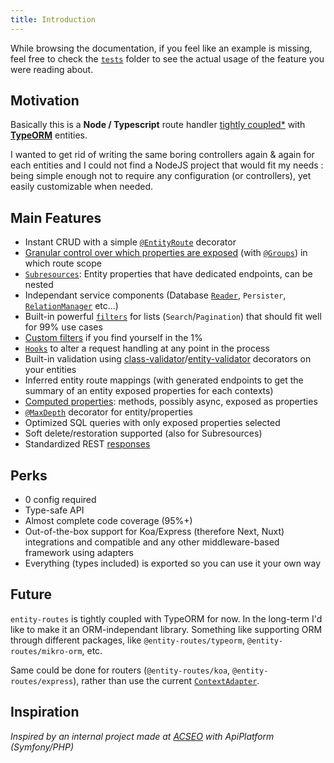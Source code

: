 ```yaml
---
title: Introduction
---
```



<DocAlert status="success" >

While browsing the documentation, if you feel like an example is missing, feel free to check the
[`tests`](https://github.com/astahmer/entity-routes/tree/main/tests) folder to see the actual usage of the feature you
were reading about.

</DocAlert>

## Motivation

Basically this is a **Node / Typescript** route handler [tightly coupled\*](#future) with
**[TypeORM](https://github.com/typeorm/typeorm/)** entities.

I wanted to get rid of writing the same boring controllers again & again for each entities and I could not find a NodeJS
project that would fit my needs : being simple enough not to require any configuration (or controllers), yet easily
customizable when needed.

## Main Features

-   Instant CRUD with a simple [`@EntityRoute`](/definitions#entityroute) decorator
-   [Granular control over which properties are exposed](/entity-routes/groups/introduction) (with
    [`@Groups`](/definitions#groups)) in which route scope
-   [`Subresources`](/entity-routes/subresources): Entity properties that have dedicated endpoints, can be nested
-   Independant service components (Database [`Reader`](/definitions/classes/reader), `Persister`,
    [`RelationManager`](/definitions/classes/relationmanager) etc...)
-   Built-in powerful [`filters`](/entity-routes/filters) for lists (`Search`/`Pagination`) that should fit well for 99%
    use cases
-   [Custom filters](/entity-routes/filters/custom-filter) if you find yourself in the 1%
-   [`Hooks`](/entity-routes/hooks) to alter a request handling at any point in the process
-   Built-in validation using
    [class-validator](https://github.com/typestack/class-validator)/[entity-validator](https://github.com/astahmer/entity-validator)
    decorators on your entities
-   Inferred entity route mappings (with generated endpoints to get the summary of an entity exposed properties for each
    contexts)
-   [Computed properties](/entity-groups/groups/introduction#computed-property): methods, possibly async, exposed as
    properties
-   [`@MaxDepth`](/definitions#maxdepth) decorator for entity/properties
-   Optimized SQL queries with only exposed properties selected
-   Soft delete/restoration supported (also for Subresources)
-   Standardized REST [responses](/entity-routes/response-format)

## Perks

-   0 config required
-   Type-safe API
-   Almost complete code coverage (95%+)
-   Out-of-the-box support for Koa/Express (therefore Next, Nuxt) integrations and compatible and any other
    middleware-based framework using adapters
-   Everything (types included) is exported so you can use it your own way

## Future

`entity-routes` is tightly coupled with TypeORM for now. In the long-term I'd like to make it an ORM-independant
library. Something like supporting ORM through different packages, like `@entity-routes/typeorm`,
`@entity-routes/mikro-orm`, etc.

Same could be done for routers (`@entity-routes/koa`, `@entity-routes/express`), rather than use the current
[`ContextAdapter`](/definitions#contextadapter).

## Inspiration

_Inspired by an internal project made at [ACSEO](https://acseo.fr/) with ApiPlatform (Symfony/PHP)_
